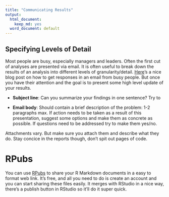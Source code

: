 ```yaml
---
title: "Communicating Results"
output:
  html_document:
    keep_md: yes
  word_document: default
---
```


## Specifying Levels of Detail

Most people are busy, especially managers and leaders. Often the first cut of analyses are presented via email. It is often useful to break down the results of an analysis into different levels of granularity/detail. [Here](http://simplystatistics.org/2011/09/23/getting-email-responses-from-busy-people/)'s a nice blog post on how to get responses in an email from busy people. But once you have their attention and the goal is to present some high level update of your results. 

* **Subject line**: Can you summarize your findings in one sentence? Try to

* **Email body**: Should contain a brief description of the problem: 1-2 paragraphs max. If action needs to be taken as a result of this presentation, suggest some options and make them as concrete as possible. If questions need to be addressed try to make them yes/no.

Attachments vary. But make sure you attach them and describe what they do. Stay concice in the reports though, don't spit out pages of code. 

# RPubs

You can use [RPubs](https://rpubs.com/) to share your R Markdown documents in a easy to format web link. It's free, and all you need to do is create an account and you can start sharing these files easily. It merges with RStudio in a nice way, there's a publish button in RStudio so it'll do it super quick. 